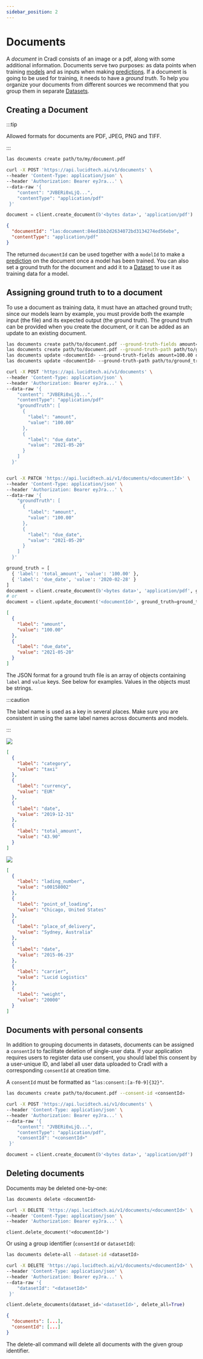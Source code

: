 ```yaml
---
sidebar_position: 2
---
```



# Documents

A _document_ in Cradl consists of an image or a pdf, along with some additional information. Documents serve two purposes: as data points when training [models](models.mdx) and as inputs when making [predictions](predictions.mdx). If a document is going to be used for training, it needs to have a _ground truth_. To help you organize your documents from different sources we recommend that you group them in separate [Datasets](datasets.mdx).

## Creating a Document

:::tip

Allowed formats for documents are PDF, JPEG, PNG and TIFF.

:::

<Tabs groupId="programming-language">
<TabItem value="cli" label="CLI" default>

```bash
las documents create path/to/my/document.pdf
```

</TabItem>
<TabItem value="curl" label="cURL">

```bash
curl -X POST 'https://api.lucidtech.ai/v1/documents' \
--header 'Content-Type: application/json' \
--header 'Authorization: Bearer eyJra...' \
--data-raw '{
    "content": "JVBERi0xLjQ...",
    "contentType": "application/pdf"
 }'
```

</TabItem>
<TabItem value="python" label="Python">

```python
document = client.create_document(b'<bytes data>', 'application/pdf')
```

</TabItem>
</Tabs>

```json
{
  "documentId": "las:document:84ed1bb2d2634072bd3134274ed56ebe",
  "contentType": "application/pdf"
}
```

The returned `documentId` can be used together with a `modelId` to make a [prediction](predictions.mdx#making-a-prediction) on the document once a model has been trained. You can also set a ground truth for the document and add it to a [Dataset](datasets.mdx) to use it as training data for a model.

## Assigning ground truth to to a document

To use a document as training data, it must have an attached ground truth; since our models learn by example, you must provide both the example input \(the file\) and its expected output \(the ground truth\). The ground truth can be provided when you create the document, or it can be added as an update to an existing document.

<Tabs groupId="programming-language">
<TabItem value="cli" label="CLI" default>

```bash
las documents create path/to/document.pdf --ground-truth-fields amount=100.00 due_date='2021-05-20'
las documents create path/to/document.pdf --ground-truth-path path/to/ground_truth.json
las documents update <documentId> --ground-truth-fields amount=100.00 due_date='2021-05-20'
las documents update <documentId> --ground-truth-path path/to/ground_truth.json
```

</TabItem>
<TabItem value="curl" label="cURL">

```bash
curl -X POST 'https://api.lucidtech.ai/v1/documents' \
--header 'Content-Type: application/json' \
--header 'Authorization: Bearer eyJra...' \
--data-raw '{
    "content": "JVBERi0xLjQ...",
    "contentType": "application/pdf"
    "groundTruth": [
      {
        "label": "amount",
        "value": "100.00"
      },
      {
        "label": "due_date",
        "value": "2021-05-20"
      }
    ]
  }'


curl -X PATCH 'https://api.lucidtech.ai/v1/documents/<documentId>' \
--header 'Content-Type: application/json' \
--header 'Authorization: Bearer eyJra...' \
--data-raw '{
    "groundTruth": [
      {
        "label": "amount",
        "value": "100.00"
      },
      {
        "label": "due_date",
        "value": "2021-05-20"
      }
    ]
  }'
```

</TabItem>
<TabItem value="python" label="Python">

```python
ground_truth = [
  { 'label': 'total_amount', 'value': '100.00' },
  { 'label': 'due_date', 'value': '2020-02-28' }
]
document = client.create_document(b'<bytes data>', 'application/pdf', ground_truth=ground_truth)
# or
document = client.update_document('<documentId>', ground_truth=ground_truth)
```

</TabItem>
<TabItem value="ground-truth" label="ground_truth.json">

```json
[
  {
    "label": "amount",
    "value": "100.00"
  },
  {
    "label": "due_date",
    "value": "2021-05-20"
  }
]
```

</TabItem>
</Tabs>

The JSON format for a ground truth file is an array of objects containing `label` and `value` keys. See below for examples. Values in the objects must be strings.

:::caution

The label name is used as a key in several places. Make sure you are consistent in using the same label names across documents and models.

:::

<Tabs>
<TabItem value="document_1" label="example_1.png">

![](/img/concepts/lucidcab.png)

</TabItem>
<TabItem value="ground-truth_1" label="example_1_ground_truth.json">

```json
[
  {
    "label": "category",
    "value": "taxi"
  },
  {
    "label": "currency",
    "value": "EUR"
  },
  {
    "label": "date",
    "value": "2019-12-31"
  },
  {
    "label": "total_amount",
    "value": "43.90"
  }
]
```

</TabItem>
<TabItem value="document_2" label="example_2.png">

![](/img/concepts/bill_of_lading.png)

</TabItem>
<TabItem value="ground-truth_2" label="example_2_ground_truth.json">

```json
[
  {
    "label": "lading_number",
    "value": "s00158002"
  },
  {
    "label": "point_of_loading",
    "value": "Chicago, United States"
  },
  {
    "label": "place_of_delivery",
    "value": "Sydney, Australia"
  },
  {
    "label": "date",
    "value": "2015-06-23"
  },
  {
    "label": "carrier",
    "value": "Lucid Logistics"
  },
  {
    "label": "weight",
    "value": "20000"
  }
]
```

</TabItem>
</Tabs>

## Documents with personal consents

In addition to grouping documents in datasets, documents can be assigned a `consentId` to facilitate deletion of single-user data. If your application requires users to register data use consent, you should label this consent by a user-unique ID, and label all user data uploaded to Cradl with a corresponding `consentId` at creation time.

A `consentId` must be formatted as `"las:consent:[a-f0-9]{32}"`.

<Tabs groupId="programming-language">
<TabItem value="cli" label="CLI" default>

```bash
las documents create path/to/document.pdf --consent-id <consentId>
```

</TabItem>
<TabItem value="curl" label="cURL">

```bash
curl -X POST 'https://api.lucidtech.ai/v1/documents' \
--header 'Content-Type: application/json' \
--header 'Authorization: Bearer eyJra...' \
--data-raw '{
    "content": "JVBERi0xLjQ...",
    "contentType": "application/pdf",
    "consentId": "<consentId>"
 }'
```

</TabItem>
<TabItem value="python" label="Python">

```python
document = client.create_document(b'<bytes data>', 'application/pdf')
```

</TabItem>
</Tabs>

## Deleting documents

Documents may be deleted one-by-one:

<Tabs groupId="programming-language">
<TabItem value="cli" label="CLI" default>

```bash
las documents delete <documentId>
```

</TabItem>
<TabItem value="curl" label="cURL">

```bash
curl -X DELETE 'https://api.lucidtech.ai/v1/documents/<documentId>' \
--header 'Content-Type: application/json' \
--header 'Authorization: Bearer eyJra...' \
```

</TabItem>
<TabItem value="python" label="Python">

```text
client.delete_document('<documentId>')
```

</TabItem>
</Tabs>

Or using a group identifier \(`consentId` or `datasetId`\):

<Tabs groupId="programming-language">
<TabItem value="cli" label="CLI" default>

```bash
las documents delete-all --dataset-id <datasetId>
```

</TabItem>
<TabItem value="curl" label="cURL">

```bash
curl -X DELETE 'https://api.lucidtech.ai/v1/documents/<documentId>' \
--header 'Content-Type: application/json' \
--header 'Authorization: Bearer eyJra...' \
--data-raw '{
    "datasetId": "<datasetId>"
 }'
```

</TabItem>
<TabItem value="python" label="Python">

```python
client.delete_documents(dataset_id='<datasetId>', delete_all=True)
```

</TabItem>
</Tabs>

```json
{
  "documents": [...],
  "consentId": [...]
}
```

The delete-all command will delete all documents with the given group identifier.
